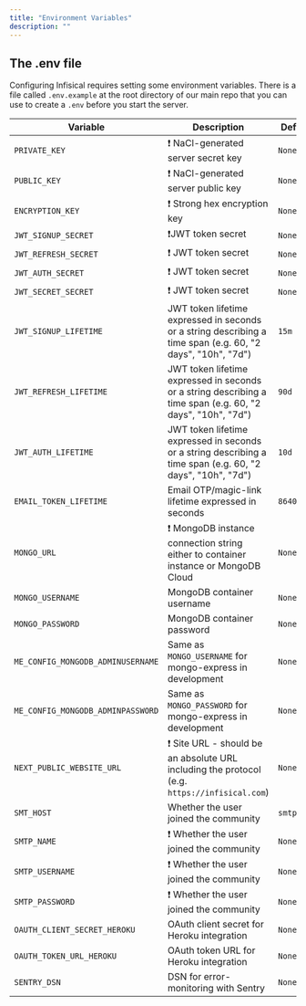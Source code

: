 ```yaml
---
title: "Environment Variables"
description: ""
---
```


## The .env file

Configuring Infisical requires setting some environment variables. There is a file called `.env.example` at the root directory of our main repo that you can use to create a `.env` before you start the server.

| Variable                          | Description                                                                                                 | Default Value    |
| --------------------------------- | ----------------------------------------------------------------------------------------------------------- | ---------------- |
| `PRIVATE_KEY`                     | ❗️ NaCl-generated server secret key                                                                        | `None`           |
| `PUBLIC_KEY`                      | ❗️ NaCl-generated server public key                                                                        | `None`           |
| `ENCRYPTION_KEY`                  | ❗️ Strong hex encryption key                                                                               | `None`           |
| `JWT_SIGNUP_SECRET`               | ❗️JWT token secret                                                                                         | `None`           |
| `JWT_REFRESH_SECRET`              | ❗️ JWT token secret                                                                                        | `None`           |
| `JWT_AUTH_SECRET`                 | ❗️ JWT token secret                                                                                        | `None`           |
| `JWT_SECRET_SECRET`               | ❗️ JWT token secret                                                                                        | `None`           |
| `JWT_SIGNUP_LIFETIME`             | JWT token lifetime expressed in seconds or a string describing a time span (e.g. 60, "2 days", "10h", "7d") | `15m`            |
| `JWT_REFRESH_LIFETIME`            | JWT token lifetime expressed in seconds or a string describing a time span (e.g. 60, "2 days", "10h", "7d") | `90d`            |
| `JWT_AUTH_LIFETIME`               | JWT token lifetime expressed in seconds or a string describing a time span (e.g. 60, "2 days", "10h", "7d") | `10d`            |
| `EMAIL_TOKEN_LIFETIME`            | Email OTP/magic-link lifetime expressed in seconds                                                          | `86400`          |
| `MONGO_URL`                       | ❗️ MongoDB instance connection string either to container instance or MongoDB Cloud                        | `None`           |
| `MONGO_USERNAME`                  | MongoDB container username                                                                                  | `None`           |
| `MONGO_PASSWORD`                  | MongoDB container password                                                                                  | `None`           |
| `ME_CONFIG_MONGODB_ADMINUSERNAME` | Same as `MONGO_USERNAME` for mongo-express in development                                                   | `None`           |
| `ME_CONFIG_MONGODB_ADMINPASSWORD` | Same as `MONGO_PASSWORD` for mongo-express in development                                                   | `None`           |
| `NEXT_PUBLIC_WEBSITE_URL`         | ❗️ Site URL - should be an absolute URL including the protocol (e.g. `https://infisical.com`)              | `None`           |
| `SMT_HOST`                        | Whether the user joined the community                                                                       | `smtp.gmail.com` |
| `SMTP_NAME`                       | ❗️ Whether the user joined the community                                                                   | `None`           |
| `SMTP_USERNAME`                   | ❗️ Whether the user joined the community                                                                   | `None`           |
| `SMTP_PASSWORD`                   | ❗️ Whether the user joined the community                                                                   | `None`           |
| `OAUTH_CLIENT_SECRET_HEROKU`      | OAuth client secret for Heroku integration                                                                  | `None`           |
| `OAUTH_TOKEN_URL_HEROKU`          | OAuth token URL for Heroku integration                                                                      | `None`           |
| `SENTRY_DSN`                      | DSN for error-monitoring with Sentry                                                                        | `None`           |

